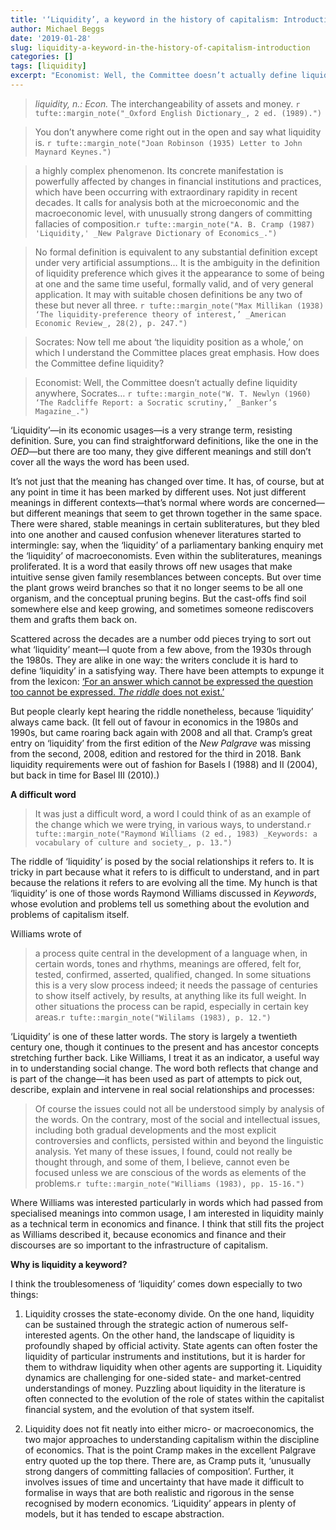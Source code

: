 ```yaml
---
title: '‘Liquidity’, a keyword in the history of capitalism: Introduction'
author: Michael Beggs
date: '2019-01-28'
slug: liquidity-a-keyword-in-the-history-of-capitalism-introduction
categories: []
tags: [liquidity]
excerpt: "Economist: Well, the Committee doesn’t actually define liquidity anywhere, Socrates…"
---
```

>_liquidity, n.: Econ._ The interchangeability of assets and money. `r tufte::margin_note("_Oxford English Dictionary_, 2 ed. (1989).")`

>You don’t anywhere come right out in the open and say what liquidity is. `r tufte::margin_note("Joan Robinson (1935) Letter to John Maynard Keynes.")`

>a highly complex phenomenon. Its concrete manifestation is powerfully affected by changes in financial institutions and practices, which have been occurring with extraordinary rapidity in recent decades. It calls for analysis both at the microeconomic and the macroeconomic level, with unusually strong dangers of committing fallacies of composition.`r tufte::margin_note("A. B. Cramp (1987) 'Liquidity,' _New Palgrave Dictionary of Economics_.")`

>No formal definition is equivalent to any substantial definition except under very artificial assumptions… It is the ambiguity in the definition of liquidity preference which gives it the appearance to some of being at one and the same time useful, formally valid, and of very general application. It may with suitable chosen definitions be any two of these but never all three. `r tufte::margin_note("Max Millikan (1938) ‘The liquidity-preference theory of interest,’ _American Economic Review_, 28(2), p. 247.")`

>Socrates: Now tell me about ‘the liquidity position as a whole,’ on which I understand the Committee places great emphasis. How does the Committee define liquidity?

>Economist: Well, the Committee doesn’t actually define liquidity anywhere, Socrates… `r tufte::margin_note("W. T. Newlyn (1960) ‘The Radcliffe Report: a Socratic scrutiny,’ _Banker’s Magazine_.")`

‘Liquidity’—in its economic usages—is a very strange term, resisting definition. Sure, you can find  straightforward definitions, like the one in the _OED_—but there are too many, they give different meanings and still don’t cover all the ways the word has been used.

It’s not just that the meaning has changed over time. It has, of course, but at any point in time it has been marked by different uses. Not just different meanings in different contexts—that’s normal where words are concerned—but different meanings that seem to get thrown together in the same space. There were shared, stable meanings in certain subliteratures, but they bled into one another and caused confusion whenever literatures started to intermingle: say, when the ‘liquidity’ of a parliamentary banking enquiry met the ‘liquidity’ of macroeconomists. Even within the subliteratures, meanings proliferated. It is a word that easily throws off new usages that make intuitive sense given family resemblances between concepts. But over time the plant grows weird branches so that it no longer seems to be all one organism, and the conceptual pruning begins. But the cast-offs find soil somewhere else and keep growing, and sometimes someone rediscovers them and grafts them back on.

Scattered across the decades are a number odd pieces trying to sort out what ‘liquidity’ meant—I quote from a few above, from the 1930s through the 1980s. They are alike in one way: the writers conclude it is hard to define ‘liquidity’ in a satisfying way. There have been attempts to expunge it from the lexicon: [‘For an answer which cannot be expressed the question too cannot be expressed. _The riddle_ does not exist.’](http://www.bazzocchi.net/wittgenstein/tractatus/eng/index.htm)

But people clearly kept hearing the riddle nonetheless, because ‘liquidity’ always came back. (It fell out of favour in economics in the 1980s and 1990s, but came roaring back again with 2008 and all that. Cramp’s great entry on ‘liquidity’ from the first edition of the _New Palgrave_ was missing from the second, 2008, edition and restored for the third in 2018. Bank liquidity requirements were out of fashion for Basels I (1988) and II (2004), but back in time for Basel III (2010).)

**A difficult word**

>It was just a difficult word, a word I could think of as an example of the change which we were trying, in various ways, to understand.`r tufte::margin_note("Raymond Williams (2 ed., 1983) _Keywords: a vocabulary of culture and society_, p. 13.")`


The riddle of ‘liquidity’ is posed by the social relationships it refers to. It is tricky in part because what it refers to is difficult to understand, and in part because the relations it refers to are evolving all the time. My hunch is that ‘liquidity’ is one of those words Raymond Williams discussed in _Keywords_, whose evolution and problems tell us something about the evolution and problems of capitalism itself.

Williams wrote of

>a process quite central in the development of a language when, in certain words, tones and rhythms, meanings are offered, felt for, tested, confirmed, asserted, qualified, changed. In some situations this is a very slow process indeed; it needs the passage of centuries to show itself actively, by results, at anything like its full weight. In other situations the process can be rapid, especially in certain key areas.`r tufte::margin_note("Wililams (1983), p. 12.")`

‘Liquidity’ is one of these latter words. The story is largely a twentieth century one, though it continues to the present and has ancestor concepts stretching further back. Like Williams, I treat it as an indicator, a useful way in to understanding social change. The word both reflects that change and is part of the change—it has been used as part of attempts to pick out, describe, explain and intervene in real social relationships and processes:

>Of course the issues could not all be understood simply by analysis of the words. On the contrary, most of the social and intellectual issues, including both gradual developments and the most explicit controversies and conflicts, persisted within and beyond the linguistic analysis. Yet many of these issues, I found, could not really be thought through, and some of them, I believe, cannot even be focused unless we are conscious of the words as elements of the problems.`r tufte::margin_note("Williams (1983), pp. 15-16.")`

Where Williams was interested particularly in words which had passed from specialised meanings into common usage, I am interested in liquidity mainly as a technical term in economics and finance. I think that still fits the project as Williams described it, because economics and finance and their discourses are so important to the infrastructure of capitalism.

**Why is liquidity a keyword?**

I think the troublesomeness of ‘liquidity’ comes down especially to two things:

1. Liquidity crosses the state-economy divide. On the one hand, liquidity can be sustained through the strategic action of numerous self-interested agents. On the other hand, the landscape of liquidity is profoundly shaped by official activity. State agents can often foster the liquidity of particular instruments and institutions, but it is harder for them to withdraw liquidity when other agents are supporting it. Liquidity dynamics are challenging for one-sided state- and market-centred understandings of money. Puzzling about liquidity in the literature is often connected to the evolution of the role of states within the capitalist financial system, and the evolution of that system itself.

2. Liquidity does not fit neatly into either micro- or macroeconomics, the two major approaches to understanding capitalism within the discipline of economics. That is the point Cramp makes in the excellent Palgrave entry quoted up the top there. There are, as Cramp puts it, ‘unusually strong dangers of committing fallacies of composition’. Further, it involves issues of time and uncertainty that have made it difficult to formalise in ways that are both realistic and rigorous in the sense recognised by modern economics. ‘Liquidity’ appears in plenty of models, but it has tended to escape abstraction.